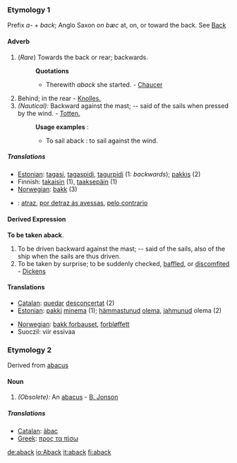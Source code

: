 ===Etymology 1===
Prefix ''a-'' + ''back''; Anglo Saxon ''on bæc'' at, on, or toward the back. See [[Back]]
====Adverb====
#(''Rare'') Towards the back or rear; backwards.
#:'''Quotations'''
#:*Therewith ''aback'' she started. - [[Chaucer]]
#Behind; in the rear - [[Knolles.]]
#''(Nautical):'' Backward against the mast; -- said of the sails when pressed by the wind. - [[Totten.]]
#:'''Usage examples''' :
#:*To sail aback : to sail against the wind.

=====Translations=====
*[[Estonian]]: [[tagasi]], [[tagaspidi]], [[tagurpidi]] (1: ''backwards''); [[pakkis]] (2)
*Finnish: [[takaisin]] (1), [[taaksepäin]] (1)
*[[Norwegian]]: [[bakk]] (3)
* {{pt}}: [[atraz]], [[por detraz ás avessas]], [[pelo contrario]]

====Derived Expression====
'''To be taken aback'''. 
#To be driven backward against the mast; -- said of the sails, also of the ship when the sails are thus driven. 
#To be taken by surprise; to be suddenly checked, [[baffled]], or [[discomfited]] - [[Dickens]]

====Translations====
{{top}}
*[[Catalan]]: [[quedar]] [[desconcertat]] (2)
*[[Estonian]]: [[pakki]] [[minema]] (1); [[hämmastunud]] [[olema]], [[jahmunud]] olema (2) 
{{mid}}
*[[Norwegian]]: [[bakk forbauset]], [[forbløffett]]
*Suoczil: viir essivaa
{{bottom}}

===Etymology 2===
Derived from [[abacus]]
====Noun====
#''(Obsolete):'' An [[abacus]] - [[B. Jonson]]

=====Translations=====
*[[Catalan]]: [[àbac]]
*[[Greek]]: [[προς τα πίσω]]

[[de:aback]]
[[io:Aback]]
[[it:aback]]
[[fi:aback]]